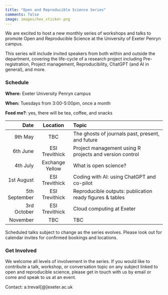```yaml
---
title: "Open and Reproducible Science Series"
comments: false
image: images/hex_sticker.png
---
```


We are excited to host a new monthly series of workshops and talks to promote Open and Reproducible Science at the University of Exeter Penryn campus.

This series will include invited speakers from both within and outside the department, covering the life-cycle of a research project including Pre-registration, Project management, Reproducibility, ChatGPT (and AI in general), and more.

### Schedule

**Where:** Exeter University Penryn campus

**When:** Tuesdays from 3:00-5:00pm, once a month

**Feed me?**: yes, there will be tea, coffee, and snacks

| Date          | Location        | Topic              |
| ----:         | :----:          | :---------------    |
|       9th May |       TBC       | The ghosts of journals past, present, and future         |
|      6th June | ESI Trevithick  | Project management using R projects and version control  |
|      4th July | Exchange Yellow | What is open science?                                    |
|    1st August | ESI Trevithick  | Coding with AI: using ChatGPT and co-pilot               |
| 5th September | ESI Trevithick  | Reproducible outputs: publication ready figures & tables |
|   3rd October | ESI Trevithick  | Cloud computing at Exeter                                |
|      November |       TBC       | TBC   |


Scheduled talks subject to change as the series evolves. Please look out for calendar invites for confirmed bookings and locations.

### Get Involved

We welcome all levels of involvement in the series. If you would like to contribute a talk, workshop, or conversation topic on any subject linked to open and reproducible science, please get in touch with us by email or come and speak to us at an event.

Contact: a.trevail[@]exeter.ac.uk
